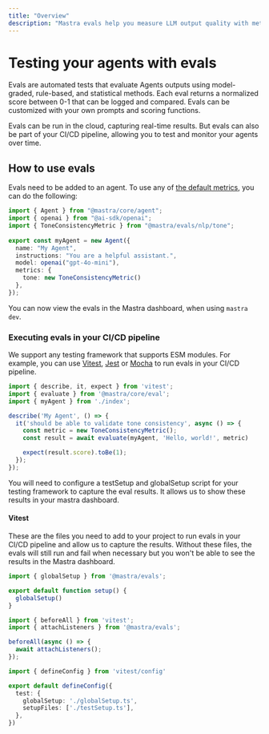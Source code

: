 ```yaml
---
title: "Overview"
description: "Mastra evals help you measure LLM output quality with metrics for relevance, bias, hallucination, and more."
---
```


# Testing your agents with evals

Evals are automated tests that evaluate Agents outputs using model-graded, rule-based, and statistical methods. Each eval returns a normalized score between 0-1 that can be logged and compared. Evals can be customized with your own prompts and scoring functions.

Evals can be run in the cloud, capturing real-time results. But evals can also be part of your CI/CD pipeline, allowing you to test and monitor your agents over time.

## How to use evals

Evals need to be added to an agent. To use any of [the default metrics](/docs/evals/01-supported-evals), you can do the following:

```typescript copy showLineNumbers filename="src/mastra/agents/index.ts"
import { Agent } from "@mastra/core/agent";
import { openai } from "@ai-sdk/openai";
import { ToneConsistencyMetric } from "@mastra/evals/nlp/tone";
 
export const myAgent = new Agent({
  name: "My Agent",
  instructions: "You are a helpful assistant.",
  model: openai("gpt-4o-mini"),
  metrics: {
    tone: new ToneConsistencyMetric()
  },
});
```

You can now view the evals in the Mastra dashboard, when using `mastra dev`.

### Executing evals in your CI/CD pipeline

We support any testing framework that supports ESM modules. For example, you can use [Vitest](https://vitest.dev/), [Jest](https://jestjs.io/) or [Mocha](https://mochajs.org/) to run evals in your CI/CD pipeline.

```typescript copy showLineNumbers filename="src/mastra/agents/index.test.ts"
import { describe, it, expect } from 'vitest';
import { evaluate } from '@mastra/core/eval';
import { myAgent } from './index';

describe('My Agent', () => {
  it('should be able to validate tone consistency', async () => {
    const metric = new ToneConsistencyMetric();
    const result = await evaluate(myAgent, 'Hello, world!', metric)

    expect(result.score).toBe(1);
  });
});

```

You will need to configure a testSetup and globalSetup script for your testing framework to capture the eval results. It allows us to show these results in your mastra dashboard.


#### Vitest

These are the files you need to add to your project to run evals in your CI/CD pipeline and allow us to capture the results.
Without these files, the evals will still run and fail when necessary but you won't be able to see the results in the Mastra dashboard.

```typescript copy showLineNumbers filename="globalSetup.ts"
import { globalSetup } from '@mastra/evals';

export default function setup() {
  globalSetup()
}
```

```typescript copy showLineNumbers filename="testSetup.ts"
import { beforeAll } from 'vitest';
import { attachListeners } from '@mastra/evals';

beforeAll(async () => {
  await attachListeners();
});
```

```typescript copy showLineNumbers filename="vitest.config.ts"
import { defineConfig } from 'vitest/config'

export default defineConfig({
  test: {
    globalSetup: './globalSetup.ts',
    setupFiles: ['./testSetup.ts'],
  },
})
```